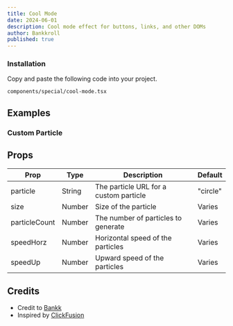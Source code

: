 ```yaml
---
title: Cool Mode
date: 2024-06-01
description: Cool mode effect for buttons, links, and other DOMs
author: Bankkroll
published: true
---
```


<ComponentPreview name="cool-mode-demo" />

<Steps>

### Installation

Copy and paste the following code into your project.

```text
components/special/cool-mode.tsx
```

<ComponentSource name="cool-mode" />

</Steps>

## Examples

### Custom Particle

<ComponentPreview name="cool-mode-custom" />

## Props

| Prop                      | Type                      | Description                                                  | Default  |
| ------------------------- | ------------------------- | ------------------------------------------------------------ | -------- |
| particle                  | String                    | The particle URL for a custom particle                       | "circle" |
| size                      | Number                    | Size of the particle                                         |  Varies  |
| particleCount             | Number                    | The number of particles to generate                          |  Varies  |
| speedHorz                 | Number                    | Horizontal speed of the particles                            |  Varies  |
| speedUp                   | Number                    | Upward speed of the particles                                |  Varies  |


## Credits

- Credit to [Bankk](https://www.x.com/bankkroll_eth)
- Inspired by [ClickFusion](https://github.com/BankkRoll/ClickFusion)
